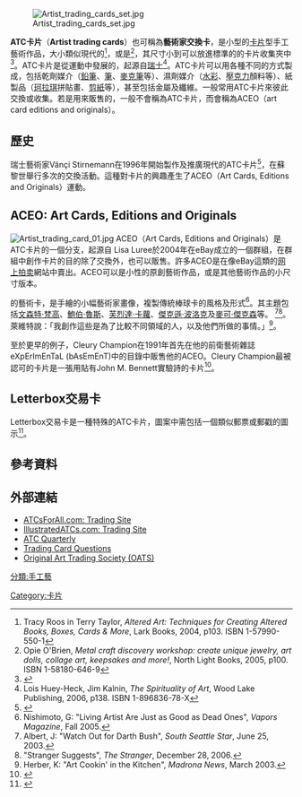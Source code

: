 [[File:Artist_trading_cards_set.jpg|thumb]]

'''ATC卡片'''（'''Artist trading cards'''）也可稱為'''藝術家交換卡'''，是小型的[[卡片|卡片]]型手工藝術作品，大小類似現代的{{link-en|棒球卡|Baseball card}}<ref>Tracy Roos in Terry Taylor, ''Altered Art: Techniques for Creating Altered Books, Boxes, Cards & More'', Lark Books, 2004, p103. ISBN 1-57990-550-1</ref>，或是{{convert|2+1/2|x|3+1/2|in|mm}}<ref>Opie O'Brien, ''Metal craft discovery workshop: create unique jewelry, art dolls, collage art, keepsakes and more!'', North Light Books, 2005, p100. ISBN 1-58180-646-9</ref>，其尺寸小到可以放進標準的的卡片收集夾中<ref>{{Cite web |url=http://www2.canada.com/edmontonjournal/news/whatson/story.html?id=80f5abc9-c7a4-407b-a080-ebd126341661 |title=Trading cards offer glimpse into Edmonton art scene ''Edmonton Journal Friday, July 27, 2007'' |accessdate=2014年11月1日 |archive-date=2014年11月1日 |archive-url=https://web.archive.org/web/20141101154446/http://www2.canada.com/edmontonjournal/news/whatson/story.html?id=80f5abc9-c7a4-407b-a080-ebd126341661 |dead-url=yes }}</ref>。ATC卡片是從{{link-en|郵件藝術|mail art}}運動中發展的，起源自[[瑞士|瑞士]]<ref>Lois Huey-Heck, Jim Kalnin, ''The Spirituality of Art'', Wood Lake Publishing, 2006, p138. ISBN 1-896836-78-X</ref>。ATC卡片可以用各種不同的方式製成，包括乾劑媒介（[[鉛筆|鉛筆]]、[[筆|筆]]、[[麥克筆|麥克筆]]等）、濕劑媒介（[[水彩|水彩]]、[[壓克力|壓克力]]顏料等）、紙製品（[[珂拉琪|珂拉琪]]拼貼畫、[[剪紙|剪紙]]等），甚至包括金屬及纖維。一般常用ATC卡片來彼此交換或收集。若是用來販售的，一般不會稱為ATC卡片，而會稱為ACEO（art card editions and originals）。

==歷史==
瑞士藝術家Vänçi Stirnemann在1996年開始製作及推廣現代的ATC卡片<ref>{{Cite web |url=http://archives.starbulletin.com/2007/05/06/features/story01.html |title=Artists' trading cards put collectible creations in the palm of your hand ''Honolulu Star Bulletin Sunday, May 6, 2007 |accessdate=2014-11-01 |archive-date=2014-11-02 |archive-url=https://web.archive.org/web/20141102015641/http://archives.starbulletin.com/2007/05/06/features/story01.html |dead-url=no }}</ref>，在蘇黎世舉行多次的交換活動。這種對卡片的興趣產生了ACEO（Art Cards, Editions and Originals）運動。

==ACEO: Art Cards, Editions and Originals==
[[File:Artist_trading_card_01.jpg|thumb]]
ACEO（Art Cards, Editions and Originals）是ATC卡片的一個分支，起源自 Lisa Luree於2004年在eBay成立的一個群組，在群組中創作卡片的目的除了交換外，也可以販售。許多ACEO是在像eBay這類的[[网上拍卖|网上拍卖]]網站中賣出。ACEO可以是小性的原創藝術作品，或是其他藝術作品的小尺寸版本。

{{link-en|邁克·萊維特 (藝術家)|Michael Leavitt (artist)|邁克·萊維特}}的藝術卡，是手繪的小幅藝術家畫像，複製傳統棒球卡的風格及形式<ref>Nishimoto, G: "Living Artist Are Just as Good as Dead Ones", ''Vapors Magazine'', Fall 2005.</ref>。其主題包括[[文森特·梵高|文森特·梵高]]、[[鮑伯·魯斯|鮑伯·魯斯]]、[[芙烈達·卡蘿|芙烈達·卡蘿]]、[[傑克遜·波洛克|傑克遜·波洛克]]及[[麥可·傑克森|麥可·傑克森]]等。<!--The limited editions were hand-packed in wrappers with bubble gum.--><ref name=Albert>Albert, J: "Watch Out for Darth Bush", ''South Seattle Star'', June 25, 2003.</ref><ref name=StangerSuggests>"Stranger Suggests", ''The Stranger'', December 28, 2006.</ref>。萊維特說：「我創作這些是為了比較不同領域的人，以及他們所做的事情。」<ref name=Herber>Herber, K: "Art Cookin' in the Kitchen", ''Madrona News'', March 2003.</ref>。

至於更早的例子，Cleury Champion在1991年首先在他的前衛藝術雜誌eXpErImEnTaL (bAsEmEnT)中的目錄中販售他的ACEO。Cleury Champion最被認可的卡片是一張用貼有John M. Bennett實驗詩的卡片<ref>{{Cite web |url=http://library.osu.edu/sites/rarebooks/finding/JMBcomplete107.php |title=''John M. Bennett Publications Collection, 1940-1995: Guide and Inventory'', SPEC.CMS.107 - folder # 2677 and # 2943 from Ohio State University Rare Books and Manuscripts Collection. |accessdate=2014-11-01 |archive-date=2008-05-11 |archive-url=https://web.archive.org/web/20080511211345/http://library.osu.edu/sites/rarebooks/finding/JMBcomplete107.php |dead-url=yes }}</ref>。

==Letterbox交易卡==
Letterbox交易卡是一種特殊的ATC卡片，圖案中需包括一個類似郵票或郵戳的圖示<ref>{{cite web|title=Help: LTC|url=http://www.atlasquest.com/about/wiki/browse.html?gCatId=39|accessdate=13 January 2012|archive-date=2014-11-01|archive-url=https://web.archive.org/web/20141101171023/http://www.atlasquest.com/about/wiki/browse.html?gCatId=39|dead-url=no}}</ref>。

==參考資料==
{{reflist}}

==外部連結==
*[http://www.atcsforall.com ATCsForAll.com: Trading Site]{{Wayback|url=http://www.atcsforall.com/ |date=20200519064808 }}
*[https://web.archive.org/web/20190525223231/http://www.illustratedatcs.com/ IllustratedATCs.com: Trading Site]
*[https://web.archive.org/web/20141110084701/http://www.atcquarterly.com/ ATC Quarterly]
*[http://www.atlasquest.com/about/wiki/browse.html?gCatId=39 Trading Card Questions]{{Wayback|url=http://www.atlasquest.com/about/wiki/browse.html?gCatId=39 |date=20141101171023 }}
*[https://web.archive.org/web/20141218055732/http://oatszone.com/ Original Art Trading Society (OATS)]


[[分類:手工藝|分類:手工藝]]
[[Category:卡片|Category:卡片]]